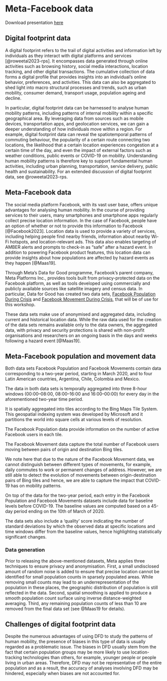 # Meta-Facebook data {.unnumbered}

::: callout-note
Download presentation [here](./slides/dfd-mobility_mx_training.pdf)
:::

## Digital footprint data

A digital footprint refers to the trail of digital activities and information left by individuals as they interact with digital platforms and services [@roweetal2023-rps]. It encompasses data generated through online activities such as browsing history, social media interactions, location tracking, and other digital transactions. The cumulative collection of data forms a digital profile that provides insights into an individual's online behavior, preferences, and activities. This data can also be aggregated to shed light into macro structural processes and trends, such as urban mobility, consumer demand, transport usage, population ageing and decline.

In particular, digital footprint data can be harnessed to analyse human mobility patterns, including patterns of internal mobility within a specific geographical area. By leveraging data from sources such as mobile devices, transportation apps, and geolocation services, we can gain a deeper understanding of how individuals move within a region. For example, digital footprint data can reveal the spatiotemporal patterns of commuting behaviour, the popularity of a certain route connecting two locations, the likelihood that a certain location experiences congestion at a certain time of the day, and even the impact of external factors such as weather conditions, public events or COVID-19 on mobility. Understanding human mobility patterns is therefore key to support fundamental human activities, including urban planning, transportation, service delivery, public health and sustainability. For an extended discussion of digital footprint data, see @roweetal2023-rps.

## Meta-Facebook data

The social media platform Facebook, with its vast user base, offers unique advantages for analysing human mobility. In the course of providing services to their users, many smartphones and smartphone apps regularly collect precise location information. In the case of Facebook, people have an option of whether or not to provide this information to Facebook [@Facebook2023]. Location data is used to provide a variety of services, including helping people find nearby friends, information about nearby Wi-Fi hotspots, and location-relevant ads. This data also enables targeting of AMBER alerts and prompts to check-in as "safe" after a hazard event. In addition to powering Facebook product features, this location data can provide insights about how populations are affected by hazard events as they happen [@Maas19].

Through Meta's Data for Good programme, Facebook's parent company, Meta Platforms Inc., provides tools built from privacy-protected data on the Facebook platform, as well as tools developed using commercially and publicly available sources like satellite imagery and census data. In particular, Data for Good has created two data sets, [Facebook Population During Crisis](https://dataforgood.facebook.com/dfg/tools/facebook-population-maps) and [Facebook Movement During Crisis](https://dataforgood.facebook.com/dfg/tools/movement-maps#accessdata), that will be of use for this workshop.

These data sets make use of anonymised and aggregated data, including current and historical location data. While the raw data used for the creation of the data sets remains available only to the data owners, the aggregated data, with privacy and security protections is shared with non-profit organisations and researchers on an ongoing basis in the days and weeks following a hazard event [@Maas19].

## Meta-Facebook population and movement data

Both data sets Facebook Population and Facebook Movements contain data corresponding to a two-year period, starting in March 2020, and to four Latin American countries, Argentina, Chile, Colombia and Mexico.

The data in both data sets is temporally aggregated into three 8-hour windows (00:00--08:00, 08:00--16:00 and 16:00--00:00) for every day in the aforementioned two-year time period.

It is spatially aggregated into tiles according to the Bing Maps Tile System. This geospatial indexing system was developed by Microsoft and it partitions the world into square cells at various levels of resolution.

The Facebook Population data provide information on the number of active Facebook users in each tile.

The Facebook Movement data capture the total number of Facebook users moving between pairs of origin and destination Bing tiles.

We note here that due to the nature of the Facebook Movement data, we cannot distinguish between different types of movements, for example, daily commutes to work or permanent changes of address. However, we are still able to detect the evolution of movements between origin-destination pairs of Bing tiles and hence, we are able to capture the impact that COVID-19 has on mobility patterns.

On top of the data for the two-year period, each entry in the Facebook Population and Facebook Movements datasets include data for baseline levels before COVID-19. The baseline values are computed based on a 45-day period ending on the 10th of March of 2020.

The data sets also include a 'quality' score indicating the number of standard deviations by which the observed data at specific locations and time windows differ from the baseline values, hence highlighting statistically significant changes.

### Data generation

Prior to releasing the above-mentioned datasets, Meta applies three techniques to ensure privacy and anonymisation. First, a small undisclosed amount of random noise is added to ensure that precise location cannot be identified for small population counts in sparsely populated areas. While removing small counts may lead to an underrepresentation of the population in these places, the geographic distribution of population is still reflected in the data. Second, spatial smoothing is applied to produce a smooth population count surface using inverse distance-weighted averaging. Third, any remaining population counts of less than 10 are removed from the final data set (see @Maas19 for details).

## Challenges of digital footprint data

Despite the numerous advantages of using DFD to study the patterns of human mobility, the presence of biases in this type of data is usually regarded as a problematic issue. The biases in DFD usually stem from the fact that certain population groups may be more likely to use location-tracking technologies than others, for example, younger people or people living in urban areas. Therefore, DFD may not be representative of the entire population and as a result, the accuracy of analyses involving DFD may be hindered, especially when biases are not accounted for.
